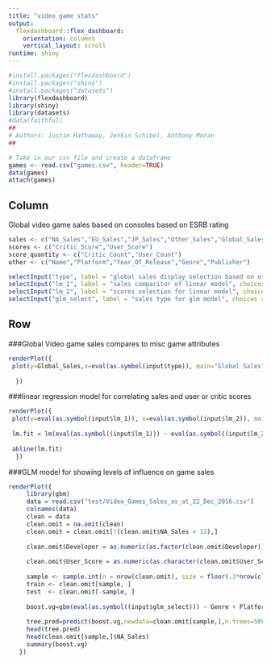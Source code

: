 ```yaml
---
title: "video game stats"
output: 
  flexdashboard::flex_dashboard:
    orientation: columns
    vertical_layout: scroll
runtime: shiny
---
```


```r

#install.packages("flexdashboard")
#install.packages("shiny")
#install.packages("datasets")
library(flexdashboard)
library(shiny)
library(datasets)
#data(faithful)
##
# Authors: Justin Hathaway, Jenkin Schibel, Anthony Moran
##

# Take in our csv file and create a dataframe
games <- read.csv("games.csv", header=TRUE)
data(games)
attach(games)
```

Column {.sidebar}
-----------------------------------------------------------------------

Global video game sales based on consoles based on ESRB rating

```r
sales <- c("NA_Sales","EU_Sales","JP_Sales","Other_Sales","Global_Sales")
scores <- c("Critic_Score","User_Score")
score_quantity <- c("Critic_Count","User_Count")
other <- c("Name","Platform","Year_Of_Release","Genre","Publisher")

selectInput("type", label = "global sales display selection based on other attributes", choices = other, selected = "Rating")
selectInput("lm_1", label = "sales comparitor of linear model", choices = sales, selected = "Rating")
selectInput("lm_2", label = "scores selection for linear model", choices = scores, selected = "User_Score")
selectInput("glm_select", label = "sales type for glm model", choices = sales, selected = "Global_Sales")
```

Row
-----------------------------------------------------------------------

###Global Video game sales compares to misc game attributes

```r
renderPlot({
 plot(y=Global_Sales,x=eval(as.symbol(input$type)), main="Global Sales", col="blue",ylab="Number of copies sold (millions)", xlab=input$type)
  
  })
```

###linear regression model for correlating sales and user or critic scores

```r

renderPlot({
 plot(y=eval(as.symbol(input$lm_1)), x=eval(as.symbol(input$lm_2)), main="linear regression", col="blue",ylab=input$lm_1, xlab=input$lm_2)
  
 lm.fit = lm(eval(as.symbol((input$lm_1))) ~ eval(as.symbol((input$lm_2))))
 
 abline(lm.fit)
  })
```


###GLM model for showing levels of influence on game sales
```r
renderPlot({
     library(gbm)
     data = read.csv("test/Video_Games_Sales_as_at_22_Dec_2016.csv")
     colnames(data)
     clean = data
     clean.omit = na.omit(clean)
     clean.omit = clean.omit[!(clean.omit$NA_Sales > 12),]
     
     clean.omit$Developer = as.numeric(as.factor(clean.omit$Developer))
     
     clean.omit$User_Score = as.numeric(as.character(clean.omit$User_Score))
     
     sample <- sample.int(n = nrow(clean.omit), size = floor(.3*nrow(clean.omit)))
     train <- clean.omit[sample, ]
     test  <- clean.omit[-sample, ]
     
     boost.vg=gbm(eval(as.symbol((input$glm_select))) ~ Genre + Platform + Developer + Publisher + User_Score + Critic_Score, data=clean.omit[-sample,], distribution="gaussian",n.trees=5000,interaction.depth=8)
     
     tree.pred=predict(boost.vg,newdata=clean.omit[sample,],n.trees=5000)
     head(tree.pred)
     head(clean.omit[sample,]$NA_Sales)
     summary(boost.vg)
   })
```